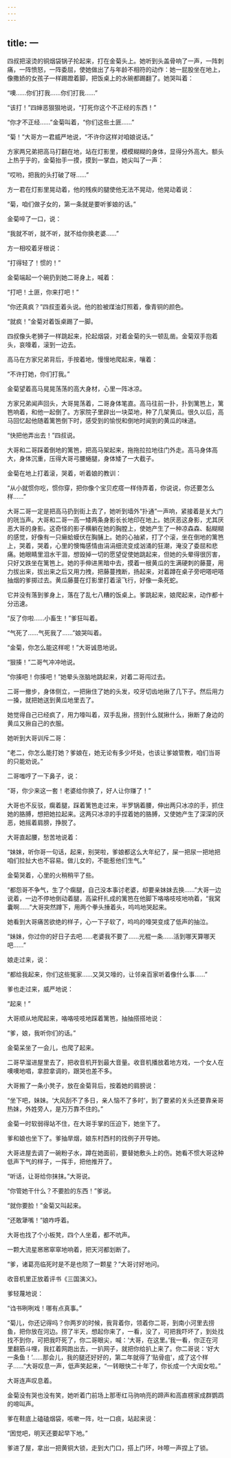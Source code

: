 ```yaml
---
---
---
```

title: 一
---




四叔把滚烫的铜烟袋锅子抡起来，打在金菊头上。她听到头盖骨响了一声，一阵刺痛，一阵愤怒，一阵委屈，使她做出了与年龄不相符的动作：她一屁股坐在地上，像撒娇的女孩子一样踢蹬着脚，把饭桌上的水碗都踢翻了。她哭叫着：

“噢……你们打我……你们打我……”

“该打！”四婶恶狠狠地说，“打死你这个不正经的东西！”

“你才不正经……”金菊叫着，“你们这些土匪……”

“菊！”大哥方一君威严地说，“不许你这样对咱娘说话。”

方家两兄弟把高马打翻在地，站在灯影里，模模糊糊的身体，显得分外高大。额头上热乎乎的，金菊抬手一摸，摸到一掌血，她尖叫了一声：

“哎哟，把我的头打破了呀……”

方一君在灯影里晃动着，他的残疾的腿使他无法不晃动，他晃动着说：

“菊，咱们做子女的，第一条就是要听爹娘的话。”

金菊啐了一口，说：

“我就不听，就不听，就不给你换老婆……”

方一相咬着牙根说：

“打得轻了！惯的！”

金菊端起一个碗扔到她二哥身上，喊着：

“打吧！土匪，你来打吧！”

“你还真疯？”四叔歪着头说。他的脸被煤油灯照着，像青铜的颜色。

“就疯！”金菊对着饭桌踢了一脚。

四叔像头老狮子一样跳起来，抡起烟袋，对着金菊的头一顿乱凿。金菊双手抱着头，哀嚎着，滚到一边去。

高马在方家兄弟背后，手按着地，慢慢地爬起来，嚷着：

“不许打她，你们打我。”

金菊望着高马晃晃荡荡的高大身材，心里一阵冰凉。

方家兄弟闻声回头，大哥晃荡着，二哥身体笔直。高马往前一扑，扑到篱笆上，篱笆响着，和他一起倒了。方家院子里辟出一块菜地，种了几架黄瓜。很久以后，高马回忆起他随着篱笆倒下时，感受到的愉悦和倒地时闻到的黄瓜的味道。

“快把他弄出去！”四叔说。

大哥和二哥踩着倒地的篱笆，把高马架起来，拖拖拉拉地往门外走。高马身体高大，身体沉重，压得大哥弓腰蜷腿，身体矮了一大截子。

金菊在地上打着滚，哭着，听着娘的教训：

“从小就惯你吃，惯你穿，把你像个宝贝疙瘩一样侍弄着，你说说，你还要怎么样……”

大哥二哥一定是把高马扔到街上去了，她听到墙外“扑通”一声响，紧接着是关大门的咣当声。大哥和二哥一高一矮两条身影长长地印在地上。她厌恶这身影，尤其厌恶大哥的身影。这奇怪的影子横躺在她的胸膛上，使她产生了一种凉森森、黏糊糊的感觉，好像有一只癞蛤蟆伏在胸脯上。她的心抽紧，打了个滚，坐在倒地的篱笆上，哭着，哭着，心里的懊悔感情由涓涓细流变成汹涌的狂潮，淹没了委屈和悲痛。她眼睛里泪水干涸，想毁掉一切的愿望促使她跳起来，但她的头晕得很厉害，只好又跌坐在篱笆上。她的手伸进黑暗中去，摸着一根黄瓜的生满硬刺的藤蔓，用力拔出来，拔出来之后又用力拽，把藤蔓拽断，扬起来，对着蹲在桌子旁吧嗒吧嗒抽烟的爹掷过去。黄瓜藤蔓在灯影里打着滚飞行，好像一条死蛇。

它并没有落到爹身上，落在了乱七八糟的饭桌上。爹跳起来，娘爬起来，动作都十分迅速。

“反了你啦……小畜生！”爹狂叫着。

“气死了……气死我了……”娘哭叫着。

“金菊，你怎么能这样呢！”大哥诚恳地说。

“狠揍！”二哥气冲冲地说。

“你揍吧！你揍吧！”她晕头涨脑地跳起来，对着二哥闯过去。

二哥一撤步，身体侧立，一把揪住了她的头发，咬牙切齿地揪了几下子。然后用力一搡，就把她送到黄瓜地里去了。

她觉得自己已经疯了，用力嚎叫着，双手乱揪，捞到什么就揪什么，揪断了身边的黄瓜又揪自己的衣服。

她听到大哥训斥二哥：

“老二，你怎么能打她？爹娘在，她无论有多少坏处，也该让爹娘管教，咱们当哥的只能劝说。”

二哥嗤哼了一下鼻子，说：

“哥，你少来这一套！老婆给你换了，好人让你赚了！”

大哥也不反驳，瘸着腿，踩着篱笆走过来，半罗锅着腰，伸出两只冰凉的手，抓住她的胳膊，想把她拉起来。这两只冰凉的手捏着她的胳膊，又使她产生了深深的厌恶，她摇着肩膀，挣脱了。

大哥直起腰，愁苦地说着：

“妹妹，听你哥一句话，起来，别哭啦，爹娘都这么大年纪了，屎一把尿一把地把咱们拉扯大也不容易。做儿女的，不能惹他们生气。”

金菊哭着，心里的火稍稍平了些。

“都怨哥不争气，生了个瘸腿，自己没本事讨老婆，却要亲妹妹去换……”大哥一边说着，一边不停地倒动着腿，高粱秆扎成的篱笆在他脚下咯咯吱吱地响着，“我窝囊啊……”大哥突然蹲下，用两个拳头捶着头，呜呜地哭起来。

她看到大哥痛苦欲绝的样子，心一下子软了，呜呜的嚎哭变成了低声的抽泣。

“妹妹，你过你的好日子去吧……老婆我不要了……光棍一条……活到哪天算哪天吧……”

娘走过来，说：

“都给我起来，你们这些冤家……又哭又嚎的，让邻亲百家听着像什么事……”

爹也走过来，威严地说：

“起来！”

大哥顺从地爬起来，咯咯吱吱地踩着篱笆，抽抽搭搭地说：

“爹，娘，我听你们的话。”

金菊呆坐了一会儿，也爬了起来。

二哥早溜进屋里去了，把收音机开到最大音量。收音机播放着地方戏，一个女人在噢噢地唱，拿腔拿调的，跟哭也差不多。

大哥搬了一条小凳子，放在金菊背后，按着她的肩膀说：

“坐下吧，妹妹。‘大风刮不了多日，亲人恼不了多时’，到了要紧的关头还要靠亲哥热妹，外姓旁人，是万万靠不住的。”

金菊一时软弱得站不住，在大哥手掌的压迫下，她坐下了。

爹和娘也坐下了。爹抽旱烟，娘东村西村的找例子开导她。

大哥进屋去调了一碗粉子水，蹲在她面前，要替她敷头上的伤。她看不惯大哥这种低声下气的样子，一挥手，把他推开了。

“听话，让哥给你抹抹。”大哥说。

“你管她干什么？不要脸的东西！”爹说。

“就你要脸！”金菊又叫起来。

“还敢犟嘴！”娘咋呼着。

大哥也找了个小板凳，四个人坐着，都不吭声。

一颗大流星窸窸窣窣地响着，把天河都划断了。

“爹，诸葛亮临死时是不是也陨了一颗星？”大哥讨好地问。

收音机里正放着评书《三国演义》。

爹轻蔑地说：

“诌书咧咧戏！哪有点真事。”

“菊儿，你还记得吗？你两岁的时候，我背着你，领着你二哥，到南小河里去捞鱼，把你放在河边。捞了半天，想起你来了，一看，没了，可把我吓坏了，到处找找不到你，可把我吓死了，你二哥眼尖，喊：‘大哥，在这里。’我一看，你正在河里翻筋斗哩，我扛着网跑出去，一扒网子，就把你给扒上来了。你二哥说：‘好大一条鱼！’……那会儿，我的腿还好好的，第二年就得了‘贴骨疽’，成了这个样子……”大哥叹息一声，低声笑起来，“一转眼快二十年了，你长成一个大闺女啦。”

大哥连声叹息着。

金菊没有哭也没有笑，她听着门前场上那枣红马驹响亮的蹄声和高直楞家成群鹦鹉的啼叫声。

爹在鞋底上磕磕烟袋，咳嗽一阵，吐一口痰，站起来说：

“困觉吧，明天还要起早下地。”

爹进了屋，拿出一把黄铜大锁，走到大门口，搭上门环，咔嚓一声捏上了锁。